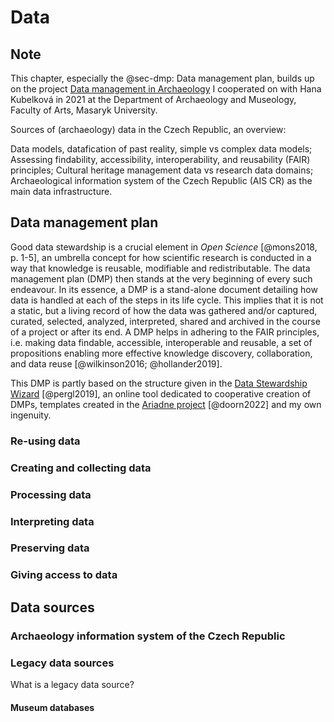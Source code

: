 # Data {#sec-data}

::: {.callout-note}
## Note
This chapter, especially the @sec-dmp: Data management plan, builds up on the project [Data management in Archaeology](https://www.phil.muni.cz/en/research/current-projects/57940) I cooperated on with Hana Kubelková in 2021 at the Department of Archaeology and Museology, Faculty of Arts, Masaryk University.
:::

Sources of (archaeology) data in the Czech Republic, an overview:

Data models, datafication of past reality, simple vs complex data models;
Assessing findability, accessibility, interoperability, and reusability (FAIR) principles;
Cultural heritage management data vs research data domains;
Archaeological information system of the Czech Republic (AIS CR) as the main data infrastructure. 

## Data management plan {#sec-dmp}

Good data stewardship is a crucial element in *Open Science* [@mons2018, p. 1-5], an umbrella concept for how scientific research is conducted in a way that knowledge is reusable, modifiable and redistributable. 
The data management plan (DMP) then stands at the very beginning of every such endeavour. 
In its essence, a DMP is a stand-alone document detailing how data is handled at each of the steps in its life cycle.
This implies that it is not a static, but a living record of how the data was gathered and/or captured, curated, selected, analyzed, interpreted, shared and archived in the course of a project or after its end.
A DMP helps in adhering to the FAIR principles, i.e. making data findable, accessible, interoperable and reusable, a set of propositions enabling more effective knowledge discovery, collaboration, and data reuse [@wilkinson2016; @hollander2019].

This DMP is partly based on the structure given in the [Data Stewardship Wizard](ds-wizard.org) [@pergl2019], an online tool dedicated to cooperative creation of DMPs, templates created in the [Ariadne project](https://vast-lab.org/dmp/index.html) [@doorn2022] and my own ingenuity.

### Re-using data
### Creating and collecting data
### Processing data
### Interpreting data
### Preserving data
### Giving access to data

## Data sources {#sec-sources}

### Archaeology information system of the Czech Republic {#sec-aiscr}

### Legacy data sources

What is a legacy data source?

#### Museum databases

#### 

